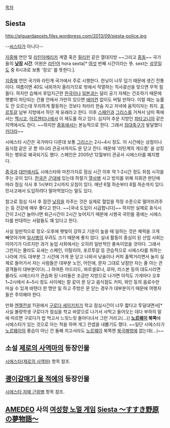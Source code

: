 [[목차]]

== Siesta ==
http://elguardaposts.files.wordpress.com/2013/09/siesta-police.jpg

--[[씨스타]]가 아니다--

[[지중해]] 연안 및 [[라틴아메리카]] 계열 혹은 [[필리핀]] 같은 열대지방 ~~그리고 [[중동]]~~ 국가들의 '''[[낮잠]] 시간'''. 어원은 [[라틴어]] hora sexta[* [[6|여섯]] 번째 시간이라는 뜻. sext는 [[성무일도]] 중 6시과로 보통 '정오' 를 뜻한다.].

[[지중해]] 연안 국가와 라틴계 국가에서 주로 시행한다. 한낮이 너무 덥기 때문에 생긴 전통이다. 여름이면 40도 내외까지 올라가므로 밖에서 작열하는 직사광선을 맞으면 무척 힘들다. 하지만 습해서 후덥지근한 [[한국]]이나 [[일본]]과는 달리 공기 자체는 건조하기 때문에 햇볕이 차단되는 건물 안에서 가만히 있으면 [[에어컨]] 없이도 버틸 만하다. 이럴 때는 능률도 안 오르는데 무리하게 활동하는 것보다 차라리 한숨 자고 저녁에 움직이자는 취지. [[포르투갈]] 남부 지방에서 하던 게 유래라고 한다. 이후 [[스페인]]과 [[그리스]]를 거쳐서 남미 쪽에서는 [[멕시코]], [[아르헨티나]]에서 이 제도를 하고 있다. 심지어 추운 지방인 [[파타고니아]] 같은 지역에서도 한다. ~~하지만 [[중동]]에서는 본능적으로 한다. 그래서 [[침대축구]]가 발달했다 [[카더라]]~~

시에스타 시간은 국가마다 다른데 보통 [[그리스]]는 2시~4시 정도. 이 시간에는 상점이나 음식점 같은 곳 뿐 아니라 관공서까지도 문 닫고 잔다. 때문에 '라틴계의 게으름' 을 상징하는 행위로 왜곡되기도 했다. 스페인은 2005년 12월부터 관공서 시에스타를 폐지했다.

[[중국]]과 [[대만]]에서도 시에스타와 마찬가지로 점심 시간 이후 약 1-2시간 정도 취침 시각을 주는 곳이 있다. [[한국]]은 [[군대]]에 있는데 하절기 [[열사병]] 사고 방지를 위해 지휘관 판단에 따라 점심 식사 후 1시부터 2시까지 오침이 있다. 매년 6월 하순부터 8월 하순까지 있다. 민사고에서 도입하려다 말아먹었다는 말도 있다.

참고로 점심 식사 후 잠깐 [[낮잠]]을 자주는 것은 실제로 혈압을 적정 수준으로 떨어뜨려주는 등 건강에 매우 좋다고 한다. ~~[국내 도입이 시급합니다]~~ 하지만 실제로 휴식시간이 2시간 늘어나면 퇴근시간이 2시간 늦어지기 때문에 시행국 국민들 중에는 시에스타를 반대하는 사람들도 꽤 있다고 한다.

사실 일반적으로 정오-오후에 햇빛이 강하고 기온이 높을 때 일하는 것은 체력을 크게 빼앗아가며 [[일사병]]의 우려도 크기 때문에 좋지 않다. 실내 활동이 중심이 된 산업 사회는 이야기가 다르지만 과거 농업 사회에서는 오히려 일반적인 풍속이었을 것이다. 그래서 그런지는 몰라도 요새는 스페인, 이탈리아, 포르투갈 등 관습적으로 시에스타를 취하는 나라에 가도 대부분 그 시간에 가게 문 닫고 나와서 낮술이나 커피 홀짝거리면서 놀지 실제로 들어가서 자는 사람들은 대부분 노인, 어린애, 문자 그대로 낮잠만 자는 줄 아는 관광객들이 대부분이다(...) 하여튼 마드리드, 바르셀로나, 로마, 리스본 등의 대도시라면 몰라도 시에스타가 관습화 된 나라들은 조금만 지방으로 나가면 아직도 가게마다 오후 1~2시에서 4~5시 정도 사이에는 칼 같이 문 닫고 음식점도 커피, 와인 등의 음료수만 마실 수 있게 바텐더 한 명만 일 하고 주방은 문 닫는 경우가 대부분이기 때문에 여행자들은 주의해야 한다.

만화 [[엔젤전설]] 11권에서 [[구로다 세이키치]]가 학교 점심시간이 너무 짧다고 투덜대면서[* 사실 불량학생 구로다가 점심을 학교 바깥으로 나가서 사먹고 들어오는 데다 부하의 말에 따르면 구로다가 밥 먹고서 느릿느릿 돌아다녀서 그런 거라고(...)] '''[[노르웨이]] 북쪽'''에 시에스타가 있는 것으로 아는 척을 하며 개그 컨셉을 내뿜기도 했다. ~~일단 시에스타가 [[노르웨이]]의 풍습이 아닌 건 둘째 치고서라도 [[노르웨이]] 북쪽엔 [[북극해]]밖에 없는데(...)~~

== 소설 [[제로의 사역마]]의 등장인물 ==
[[시에스타(제로의 사역마)]] 항목 참조.

== [[괭이갈매기 울 적에]]의 등장인물 ==
[[시에스타 자매 근위병]] 항목 참조.

== [[AMEDEO]] 사의 [[여성향 노멀 게임]] [[Siesta ~억새 풀밭의 꿈 이야기~|Siesta ～すすき野原の夢物語～]] ==

